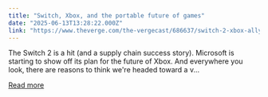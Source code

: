 ```yaml
---
title: "Switch, Xbox, and the portable future of games"
date: "2025-06-13T13:28:22.000Z"
link: "https://www.theverge.com/the-vergecast/686637/switch-2-xbox-ally-portable-gaming-vergecast"
---
```


The Switch 2 is a hit (and a supply chain success story). Microsoft is starting to show off its plan for the future of Xbox. And everywhere you look, there are reasons to think we're headed toward a v...

[Read more](https://www.theverge.com/the-vergecast/686637/switch-2-xbox-ally-portable-gaming-vergecast)
